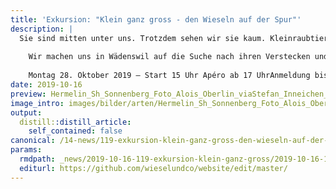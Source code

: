 ```yaml
---
title: 'Exkursion: "Klein ganz gross - den Wieseln auf der Spur"'
description: |
  Sie sind mitten unter uns. Trotzdem sehen wir sie kaum. Kleinraubtiere sind nicht nur ausgezeichnete Jäger, sie können sich auch gut verstecken. 
  
    Wir machen uns in Wädenswil auf die Suche nach ihren Verstecken und finden heraus, wo und wie sie leben. Anschliessend erwartet uns ein feiner Bio-Apéro auf dem Schluchtalhof.   
    
    Montag 28. Oktober 2019 – Start 15 Uhr Apéro ab 17 UhrAnmeldung bis 20.10.2019! Details unter www.dihei-unterwägs.ch  
date: 2019-10-16
preview: Hermelin_Sh_Sonnenberg_Foto_Alois_Oberlin_viaStefan_Inneichen_snip_red.jpg
image_intro: images/bilder/arten/Hermelin_Sh_Sonnenberg_Foto_Alois_Oberlin_viaStefan_Inneichen_snip_red.jpg
output:
  distill::distill_article:
    self_contained: false
canonical: /14-news/119-exkursion-klein-ganz-gross-den-wieseln-auf-der-spur
params:
  rmdpath: _news/2019-10-16-119-exkursion-klein-ganz-gross/2019-10-16-119-exkursion-klein-ganz-gross.Rmd
  editurl: https://github.com/wieselundco/website/edit/master/
---
```







```r



```

<!--http://wieselundco.ch/14-news/119-exkursion-klein-ganz-gross-den-wieseln-auf-der-spur-->
